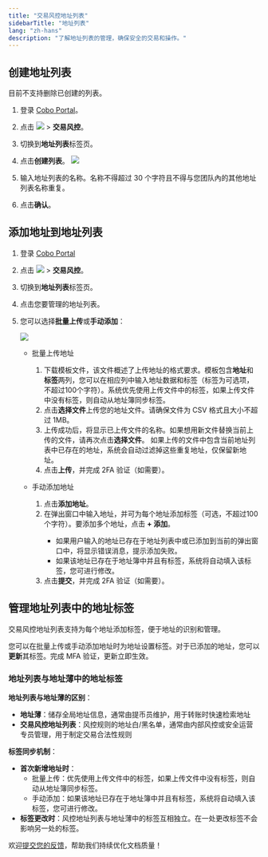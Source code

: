 ```yaml
---
title: "交易风控地址列表"
sidebarTitle: "地址列表"
lang: "zh-hans"
description: "了解地址列表的管理，确保安全的交易和操作。"
---
```


## 创建地址列表

<Note>目前不支持删除已创建的列表。</Note>

1. 登录 [Cobo Portal](https://portal.cobo.com/login)。
2. 点击 <img src="/cn/images/common/wallets_icon_cn.svg" className="icon"/> > **交易风控**。
3. 切换到**地址列表**标签页。
4. 点击**创建列表**。
   <img src="/cn/images/risk-controls/create-an-address-list-cn.png" className="screenshot_full_screen"/>

5. 输入地址列表的名称。名称不得超过 30 个字符且不得与您团队內的其他地址列表名称重复。

6. 点击**确认**。

## 添加地址到地址列表

1. 登录 [Cobo Portal](https://portal.cobo.com/login)
2. 点击 <img src="/cn/images/common/wallets_icon_cn.svg" className="icon"/> > **交易风控**。
3. 切换到**地址列表**标签页。
4. 点击您要管理的地址列表。
5. 您可以选择**批量上传**或**手动添加**：

   <img src="/cn/images/risk-controls/batch-upload-cn.png" className="screenshot_full_screen"/>

   - 批量上传地址
      1. 下载模板文件，该文件概述了上传地址的格式要求。模板包含**地址**和**标签**两列，您可以在相应列中输入地址数据和标签（标签为可选项，不超过100个字符）。系统优先使用上传文件中的标签，如果上传文件中没有标签，则自动从地址簿同步标签。
      2. 点击**选择文件**上传您的地址文件。请确保文件为 CSV 格式且大小不超过 1MB。
      3. 上传成功后，将显示已上传文件的名称。如果想用新文件替换当前上传的文件，请再次点击**选择文件**。
         <Note>如果上传的文件中包含当前地址列表中已存在的地址，系统会自动过滤掉这些重复地址，仅保留新地址。</Note>
      4. 点击**上传**，并完成 2FA 验证（如需要）。

   - 手动添加地址
      1. 点击**添加地址**。
      2. 在弹出窗口中输入地址，并可为每个地址添加标签（可选，不超过100个字符）。要添加多个地址，点击 **+ 添加**。
         <Info>
         - 如果用户输入的地址已存在于地址列表中或已添加到当前的弹出窗口中，将显示错误消息，提示添加失败。
         - 如果该地址已存在于地址簿中并且有标签，系统将自动填入该标签，您可进行修改。
         </Info>
      3. 点击**提交**，并完成 2FA 验证（如需要）。

## 管理地址列表中的地址标签

交易风控地址列表支持为每个地址添加标签，便于地址的识别和管理。

您可以在批量上传或手动添加地址时为地址设置标签。对于已添加的地址，您可以**更新**其标签。完成 MFA 验证，更新立即生效。

### 地址列表与地址薄中的地址标签

**地址列表与地址薄的区别**：
- **地址薄**：储存全局地址信息，通常由提币员维护，用于转账时快速检索地址
- **交易风控地址列表**：风控规则的地址白/黑名单，通常由内部风控或安全运营专员管理，用于制定交易合法性规则

**标签同步机制**：
   - **首次新增地址时**：
      - 批量上传：优先使用上传文件中的标签，如果上传文件中没有标签，则自动从地址簿同步标签。
      - 手动添加：如果该地址已存在于地址簿中并且有标签，系统将自动填入该标签，您可进行修改。
   - **标签更改时**：风控地址列表与地址薄中的标签互相独立。在一处更改标签不会影响另一处的标签。

<Tip>欢迎[提交您的反馈](https://forms.zohopublic.com/cobo/form/DocumentFeedbackForm/formperma/QvLOhxJv1_JMsJ-1dleZ8Itb_7rzN-LtgvsDdxosoVI?referrername=manuals)，帮助我们持续优化文档质量！</Tip>

